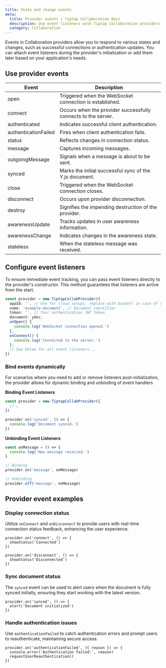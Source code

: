 ```yaml
---
title: State and change events
meta:
  title: Provider events | Tiptap Collaboration Docs
  description: Use event listeners with Tiptap Collaboration providers to manage real-time states and changes effectively. More in the docs!
  category: Collaboration
---
```


Events in Collaboration providers allow you to respond to various states and changes, such as successful connections or authentication updates. You can attach event listeners during the provider's initialization or add them later based on your application's needs.

## Use provider events

| Event                | Description                                                   |
| -------------------- | ------------------------------------------------------------- |
| open                 | Triggered when the WebSocket connection is established.       |
| connect              | Occurs when the provider successfully connects to the server. |
| authenticated        | Indicates successful client authentication.                   |
| authenticationFailed | Fires when client authentication fails.                       |
| status               | Reflects changes in connection status.                        |
| message              | Captures incoming messages.                                   |
| outgoingMessage      | Signals when a message is about to be sent.                   |
| synced               | Marks the initial successful sync of the Y.js document.       |
| close                | Triggered when the WebSocket connection closes.               |
| disconnect           | Occurs upon provider disconnection.                           |
| destroy              | Signifies the impending destruction of the provider.          |
| awarenessUpdate      | Tracks updates in user awareness information.                 |
| awarenessChange      | Indicates changes in the awareness state.                     |
| stateless            | When the stateless message was received.                      |

## Configure event listeners

To ensure immediate event tracking, you can pass event listeners directly to the provider's constructor. This method guarantees that listeners are active from the start.

```ts
const provider = new TiptapCollabProvider({
  appId: '', // Use for cloud setups, replace with baseUrl in case of on-prem
  name: 'example-document', // Document identifier
  token: '', // Your authentication JWT token
  document: ydoc,
  onOpen() {
    console.log('WebSocket connection opened.')
  },
  onConnect() {
    console.log('Connected to the server.')
  },
  // See below for all event listeners...
})
```

### Bind events dynamically

For scenarios where you need to add or remove listeners post-initialization, the provider allows for dynamic binding and unbinding of event handlers

**Binding Event Listeners**

```ts
const provider = new TiptapCollabProvider({
  // …
})

provider.on('synced', () => {
  console.log('Document synced.')
})
```

**Unbinding Event Listeners**

```typescript
const onMessage = () => {
  console.log('New message received.')
}

// Binding
provider.on('message', onMessage)

// Unbinding
provider.off('message', onMessage)
```

## Provider event examples

### Display connection status

Utilize `onConnect` and `onDisconnect` to provide users with real-time connection status feedback, enhancing the user experience.

```tsx
provider.on('connect', () => {
  showStatus('Connected')
})

provider.on('disconnect', () => {
  showStatus('Disconnected')
})
```

### Sync document status

The `synced` event can be used to alert users when the document is fully synced initially, ensuring they start working with the latest version.

```tsx
provider.on('synced', () => {
  alert('Document initialized')
})
```

### Handle authentication issues

Use `authenticationFailed` to catch authentication errors and prompt users to reauthenticate, maintaining secure access.

```tsx
provider.on('authenticationFailed', ({ reason }) => {
  console.error('Authentication failed:', reason)
  requestUserReauthentication()
})
```
